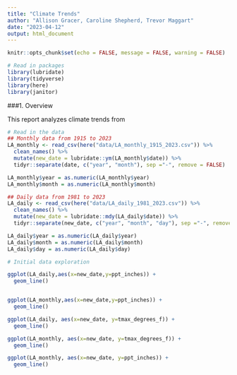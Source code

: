 ```yaml
---
title: "Climate Trends"
author: "Allison Gracer, Caroline Shepherd, Trevor Maggart"
date: "2023-04-12"
output: html_document
---
```

```r
knitr::opts_chunk$set(echo = FALSE, message = FALSE, warning = FALSE)
```

```r
# Read in packages
library(lubridate)
library(tidyverse)
library(here)
library(janitor)
```


###1. Overview

This report analyzes climate trends from 


```r
# Read in the data
## Monthly data from 1915 to 2023
LA_monthly <- read_csv(here("data/LA_monthly_1915_2023.csv")) %>% 
  clean_names() %>% 
  mutate(new_date = lubridate::ym(LA_monthly$date)) %>%
  tidyr::separate(date, c("year", "month"), sep ="-", remove = FALSE)

LA_monthly$year = as.numeric(LA_monthly$year)
LA_monthly$month = as.numeric(LA_monthly$month)

## Daily data from 1981 to 2023
LA_daily <- read_csv(here("data/LA_daily_1981_2023.csv")) %>%
  clean_names() %>% 
  mutate(new_date = lubridate::mdy(LA_daily$date)) %>% 
  tidyr::separate(new_date, c("year", "month", "day"), sep ="-", remove = FALSE)

LA_daily$year = as.numeric(LA_daily$year)
LA_daily$month = as.numeric(LA_daily$month)
LA_daily$day = as.numeric(LA_daily$day)
```

```r
# Initial data exploration

ggplot(LA_daily,aes(x=new_date,y=ppt_inches)) +
  geom_line()


ggplot(LA_monthly,aes(x=new_date,y=ppt_inches)) +
  geom_line()

ggplot(LA_daily, aes(x=new_date, y=tmax_degrees_f)) +
  geom_line()

ggplot(LA_monthly, aes(x=new_date, y=tmax_degrees_f)) +
  geom_line()

ggplot(LA_monthly, aes(x=new_date, y=ppt_inches)) +
  geom_line()
```


